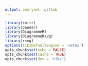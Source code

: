 ```yaml
---
output: amaryaml::github
---
```

```r
library(knitr)
library(pander)
library(DiagrammeR)
library(DiagrammeRsvg)
library(rsvg)
options(tikzDefaultEngine = 'xetex')
opts_chunk$set(echo = FALSE)
opts_chunk$set(cache = TRUE)
opts_chunk$set(dev = 'tikz')
```
